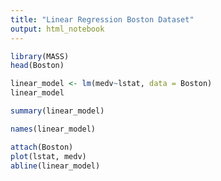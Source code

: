 ```yaml
---
title: "Linear Regression Boston Dataset"
output: html_notebook
---
```


```r
library(MASS)
head(Boston)
```

```r
linear_model <- lm(medv~lstat, data = Boston)
linear_model
```

```r
summary(linear_model)
```
```r
names(linear_model)
```

```r
attach(Boston)
plot(lstat, medv)
abline(linear_model)
```

